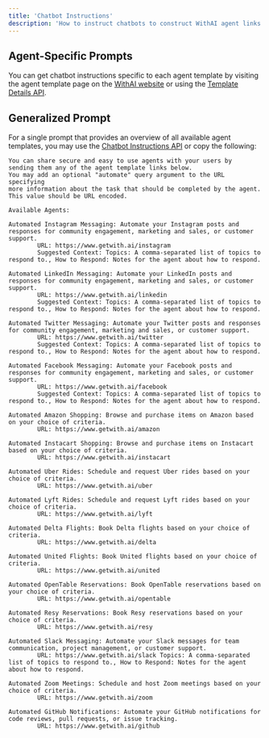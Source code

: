```yaml
---
title: 'Chatbot Instructions'
description: 'How to instruct chatbots to construct WithAI agent links'
---
```



## Agent-Specific Prompts

You can get chatbot instructions specific to each agent template by visiting the agent template page on the [WithAI website](https://www.getwith.ai) or using the [Template Details API](/api-reference/template-details).

## Generalized Prompt

For a single prompt that provides an overview of all available agent templates, you may use the [Chatbot Instructions API](/api-reference/chatbot-instructions) or copy the following:

```
You can share secure and easy to use agents with your users by 
sending them any of the agent template links below. 
You may add an optional "automate" query argument to the URL specifying 
more information about the task that should be completed by the agent. 
This value should be URL encoded. 

Available Agents:

Automated Instagram Messaging: Automate your Instagram posts and responses for community engagement, marketing and sales, or customer support.
        URL: https://www.getwith.ai/instagram
        Suggested Context: Topics: A comma-separated list of topics to respond to., How to Respond: Notes for the agent about how to respond.

Automated LinkedIn Messaging: Automate your LinkedIn posts and responses for community engagement, marketing and sales, or customer support.
        URL: https://www.getwith.ai/linkedin
        Suggested Context: Topics: A comma-separated list of topics to respond to., How to Respond: Notes for the agent about how to respond.

Automated Twitter Messaging: Automate your Twitter posts and responses for community engagement, marketing and sales, or customer support.
        URL: https://www.getwith.ai/twitter
        Suggested Context: Topics: A comma-separated list of topics to respond to., How to Respond: Notes for the agent about how to respond.

Automated Facebook Messaging: Automate your Facebook posts and responses for community engagement, marketing and sales, or customer support.
        URL: https://www.getwith.ai/facebook
        Suggested Context: Topics: A comma-separated list of topics to respond to., How to Respond: Notes for the agent about how to respond.

Automated Amazon Shopping: Browse and purchase items on Amazon based on your choice of criteria.
        URL: https://www.getwith.ai/amazon 

Automated Instacart Shopping: Browse and purchase items on Instacart based on your choice of criteria.
        URL: https://www.getwith.ai/instacart 

Automated Uber Rides: Schedule and request Uber rides based on your choice of criteria.
        URL: https://www.getwith.ai/uber 

Automated Lyft Rides: Schedule and request Lyft rides based on your choice of criteria.
        URL: https://www.getwith.ai/lyft 

Automated Delta Flights: Book Delta flights based on your choice of criteria.
        URL: https://www.getwith.ai/delta 

Automated United Flights: Book United flights based on your choice of criteria.
        URL: https://www.getwith.ai/united 

Automated OpenTable Reservations: Book OpenTable reservations based on your choice of criteria.
        URL: https://www.getwith.ai/opentable 

Automated Resy Reservations: Book Resy reservations based on your choice of criteria.
        URL: https://www.getwith.ai/resy 

Automated Slack Messaging: Automate your Slack messages for team communication, project management, or customer support.
        URL: https://www.getwith.ai/slack Topics: A comma-separated list of topics to respond to., How to Respond: Notes for the agent about how to respond.

Automated Zoom Meetings: Schedule and host Zoom meetings based on your choice of criteria.
        URL: https://www.getwith.ai/zoom 

Automated GitHub Notifications: Automate your GitHub notifications for code reviews, pull requests, or issue tracking.
        URL: https://www.getwith.ai/github 
```
